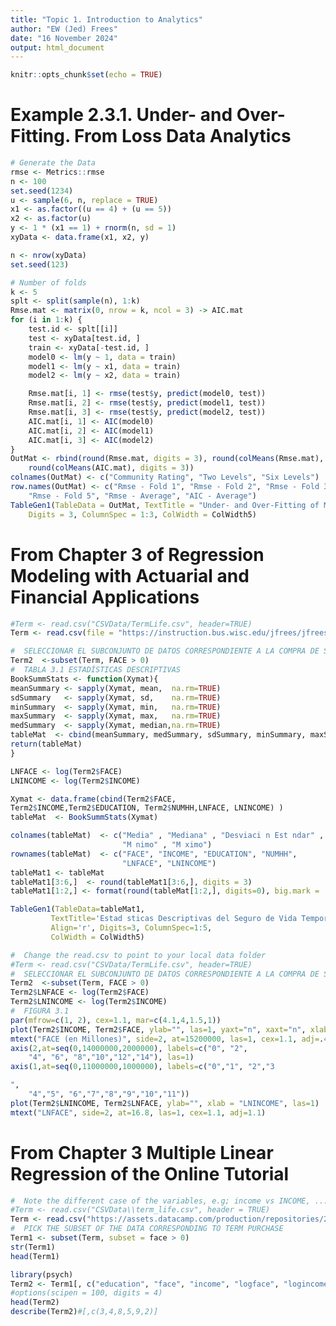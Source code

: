 ```yaml
---
title: "Topic 1. Introduction to Analytics"
author: "EW (Jed) Frees"
date: "16 November 2024"
output: html_document
---
```

  
```r
knitr::opts_chunk$set(echo = TRUE)
```

#  Example 2.3.1. Under- and Over-Fitting. From Loss Data Analytics

```r

# Generate the Data
rmse <- Metrics::rmse
n <- 100
set.seed(1234)
u <- sample(6, n, replace = TRUE)
x1 <- as.factor((u == 4) + (u == 5))
x2 <- as.factor(u)
y <- 1 * (x1 == 1) + rnorm(n, sd = 1)
xyData <- data.frame(x1, x2, y)

n <- nrow(xyData)
set.seed(123)

# Number of folds
k <- 5
splt <- split(sample(n), 1:k)
Rmse.mat <- matrix(0, nrow = k, ncol = 3) -> AIC.mat
for (i in 1:k) {
    test.id <- splt[[i]]
    test <- xyData[test.id, ]
    train <- xyData[-test.id, ]
    model0 <- lm(y ~ 1, data = train)
    model1 <- lm(y ~ x1, data = train)
    model2 <- lm(y ~ x2, data = train)

    Rmse.mat[i, 1] <- rmse(test$y, predict(model0, test))
    Rmse.mat[i, 2] <- rmse(test$y, predict(model1, test))
    Rmse.mat[i, 3] <- rmse(test$y, predict(model2, test))
    AIC.mat[i, 1] <- AIC(model0)
    AIC.mat[i, 2] <- AIC(model1)
    AIC.mat[i, 3] <- AIC(model2)
}
OutMat <- rbind(round(Rmse.mat, digits = 3), round(colMeans(Rmse.mat), digits = 3),
    round(colMeans(AIC.mat), digits = 3))
colnames(OutMat) <- c("Community Rating", "Two Levels", "Six Levels")
row.names(OutMat) <- c("Rmse - Fold 1", "Rmse - Fold 2", "Rmse - Fold 3", "Rmse - Fold 4",
    "Rmse - Fold 5", "Rmse - Average", "AIC - Average")
TableGen1(TableData = OutMat, TextTitle = "Under- and Over-Fitting of Models", Align = "c",
    Digits = 3, ColumnSpec = 1:3, ColWidth = ColWidth5)
```


#  From Chapter 3 of  Regression Modeling with Actuarial and Financial Applications


```r
#Term <- read.csv("CSVData/TermLife.csv", header=TRUE)
Term <- read.csv(file = "https://instruction.bus.wisc.edu/jfrees/jfreesbooks/Regression%20Modeling/BookWebDec2010/CSVData/TermLife.csv", header = TRUE)

#  SELECCIONAR EL SUBCONJUNTO DE DATOS CORRESPONDIENTE A LA COMPRA DE SEGURO
Term2  <-subset(Term, FACE > 0)
#  TABLA 3.1 ESTADÍSTICAS DESCRIPTIVAS 
BookSummStats <- function(Xymat){
meanSummary <- sapply(Xymat, mean,  na.rm=TRUE) 
sdSummary   <- sapply(Xymat, sd,    na.rm=TRUE) 
minSummary  <- sapply(Xymat, min,   na.rm=TRUE) 
maxSummary  <- sapply(Xymat, max,   na.rm=TRUE) 
medSummary  <- sapply(Xymat, median,na.rm=TRUE) 
tableMat  <- cbind(meanSummary, medSummary, sdSummary, minSummary, maxSummary)
return(tableMat)
}

LNFACE <- log(Term2$FACE)
LNINCOME <- log(Term2$INCOME)

Xymat <- data.frame(cbind(Term2$FACE,
Term2$INCOME,Term2$EDUCATION, Term2$NUMHH,LNFACE, LNINCOME) ) 
tableMat  <- BookSummStats(Xymat)

colnames(tableMat)  <- c("Media" , "Mediana" , "Desviaci n Est ndar" , 
                         "M nimo" , "M ximo")
rownames(tableMat)  <- c("FACE", "INCOME", "EDUCATION", "NUMHH",
                         "LNFACE", "LNINCOME")
tableMat1 <- tableMat
tableMat1[3:6,]  <- round(tableMat1[3:6,], digits = 3)
tableMat1[1:2,] <- format(round(tableMat[1:2,], digits=0), big.mark = ',')

TableGen1(TableData=tableMat1, 
         TextTitle='Estad sticas Descriptivas del Seguro de Vida Temporal', 
         Align='r', Digits=3, ColumnSpec=1:5,
         ColWidth = ColWidth5) 
```


```r

#  Change the read.csv to point to your local data folder
#Term <- read.csv("CSVData/TermLife.csv", header=TRUE)
#  SELECCIONAR EL SUBCONJUNTO DE DATOS CORRESPONDIENTE A LA COMPRA DE SEGURO
Term2  <-subset(Term, FACE > 0)
Term2$LNFACE <- log(Term2$FACE)
Term2$LNINCOME <- log(Term2$INCOME)
#  FIGURA 3.1
par(mfrow=c(1, 2), cex=1.1, mar=c(4.1,4,1.5,1))
plot(Term2$INCOME, Term2$FACE, ylab="", las=1, yaxt="n", xaxt="n", xlab="INCOME (en Millones)")
mtext("FACE (en Millones)", side=2, at=15200000, las=1, cex=1.1, adj=.4)
axis(2,at=seq(0,14000000,2000000), labels=c("0", "2", 
    "4", "6", "8","10","12","14"), las=1)
axis(1,at=seq(0,11000000,1000000), labels=c("0","1", "2","3

", 
    "4","5", "6","7","8","9","10","11"))
plot(Term2$LNINCOME, Term2$LNFACE, ylab="", xlab = "LNINCOME", las=1)
mtext("LNFACE", side=2, at=16.8, las=1, cex=1.1, adj=1.1)
```

#  From Chapter 3 Multiple Linear Regression of the Online Tutorial


```r

#  Note the different case of the variables, e.g; income vs INCOME, ...
#Term <- read.csv("CSVData\\term_life.csv", header = TRUE)
Term <- read.csv("https://assets.datacamp.com/production/repositories/2610/datasets/efc64bc2d78cf6b48ad2c3f5e31800cb773de261/term_life.csv", header = TRUE)
#  PICK THE SUBSET OF THE DATA CORRESPONDING TO TERM PURCHASE
Term1 <- subset(Term, subset = face > 0)
str(Term1)
head(Term1)

library(psych)
Term2 <- Term1[, c("education", "face", "income", "logface", "logincome", "numhh")]
#options(scipen = 100, digits = 4)
head(Term2)
describe(Term2)#[,c(3,4,8,5,9,2)]
```
